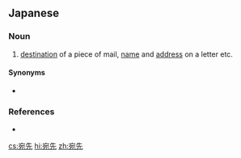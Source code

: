 ==Japanese==
{{ja-kanjitab|あて|さき|yomi=kun}}

===Noun===
{{ja-noun|あてさき}}

# [[destination]] of a piece of mail, [[name]] and [[address]] on a letter etc.
#: {{ja-usex|'''宛先'''はここになっている。|'''あてさき''' は ここ に なっている。|This is addressed here.}}

====Synonyms====
* {{ja-r|宛名|あてな}}

===References===
* {{R:Meikyo}}

[[cs:宛先]]
[[hi:宛先]]
[[zh:宛先]]